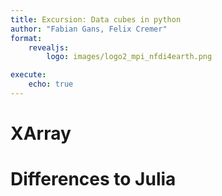```yaml
---
title: Excursion: Data cubes in python
author: "Fabian Gans, Felix Cremer"
format: 
    revealjs:
        logo: images/logo2_mpi_nfdi4earth.png

execute:
    echo: true
---
```


# XArray

# Differences to Julia